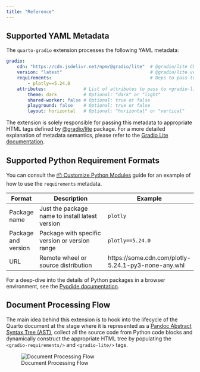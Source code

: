 ```yaml
---
title: "Reference"
---
```


## Supported YAML Metadata

The `quarto-gradio` extension processes the following YAML metadata:

```yml
gradio:
    cdn: "https://cdn.jsdelivr.net/npm/@gradio/lite"  # @gradio/lite CDN base
    version: "latest"                                 # @gradio/lite version
    requirements:                                     # Deps to pass to <gradio-requirements/>
        - plotly==5.24.0
    attributes:              # List of attributes to pass to <gradio-lite/> tag
        theme: dark          # Optional: "dark" or "light"
        shared-worker: false # Optional: true or false
        playground: false    # Optional: true or false
        layout: horizontal   # Optional: "horizontal" or "vertical"
```

The extension is solely responsible for passing this metadata to appropriate HTML tags defined by [@gradio/lite](https://www.npmjs.com/package/@gradio/lite){target=_blank} package. For a more detailed explanation of metadata semantics, please refer to the [Gradio Lite documentation](https://www.gradio.app/guides/gradio-lite){target=_blank}.

## Supported Python Requirement Formats

You can consult the [📦 Customize Python Modules](../guide/customize-python-modules/) guide for an example of how to use the `requirements` metadata.

| Format             | Description                                      | Example                                             |
|------------------- |--------------------------------------------------|-----------------------------------------------------|
| Package name       | Just the package name to install latest version  | `plotly`                                            |
| Package and version| Package with specific version or version range   | `plotly==5.24.0`                                    |
| URL                | Remote wheel or source distribution              | https://some.cdn.com/plotly-5.24.1-py3-none-any.whl |

For a deep-dive into the details of Python packages in a browser environment, see the [Pyodide documentation](https://pyodide.org/en/stable/usage/packages-in-pyodide.html){target=_blank}.

## Document Processing Flow

The main idea behind this extension is to hook into the lifecycle of the Quarto document at the stage where it is represented as a [Pandoc Abstract Syntax Tree (AST)](https://pandoc.org/filters.html){target=_blank}, collect all the source code from Python code blocks and dynamically construct the appropriate HTML tree by populating the `<gradio-requirements/>` and `<gradio-lite/>` tags.

![Document Processing Flow](../public/flow.svg)